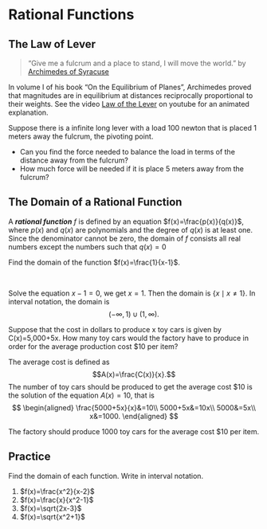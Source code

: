 # Rational Functions

## The Law of Lever

::: {.rmdthink}

 > “Give me a fulcrum and a place to stand, I will move the world.” by [Archimedes of Syracuse](https://en.wikipedia.org/wiki/Archimedes#Mathematics)

 In volume I of his book "On the Equilibrium of Planes", Archimedes proved that magnitudes are in equilibrium at distances reciprocally proportional to their weights. See the video [Law of the Lever](https://youtu.be/yhrR4384SGE?t=8) on youtube for an animated explanation.

Suppose there is a infinite long lever with a load 100 newton that is placed 1 meters away the fulcrum, the pivoting point.

- Can you find the force needed to balance the load in terms of the distance away from the fulcrum?
- How much force will be needed if it is place 5 meters away from the fulcrum?

:::

## The Domain of a Rational Function

A ***rational function*** $f$ is defined by an equation $f(x)=\frac{p(x)}{q(x)}$, where $p(x)$ and $q(x)$ are polynomials and the degree of $q(x)$ is at least one. Since the denominator cannot be zero, the domain of $f$ consists all real numbers except the numbers such that $q(x)=0$

:::{example}

Find the domain of the function $f(x)=\frac{1}{x-1}$.

:::

:::{solution}
\

Solve the equation $x-1=0$, we get $x=1$. Then the domain is $\{x\mid x\neq 1\}$. In interval notation, the domain is
$$
(-\infty, 1)\cup (1,\infty).
$$

:::

:::{example}

Suppose that the cost in dollars to produce x toy cars is given by C(x)=5,000+5x. How many toy cars would the factory have to produce in order for the average production cost $10 per item?

:::

:::{solution} 

The average cost is defined as
$$A(x)=\frac{C(x)}{x}.$$
The number of toy cars should be produced to get the average cost $10 is the solution of the equation $A(x)=10$, that is
$$
\begin{aligned}
    \frac{5000+5x}{x}&=10\\
    5000+5x&=10x\\
    5000&=5x\\
    x&=1000.
\end{aligned}
$$

The factory should produce 1000 toy cars for the average cost $10 per item.

:::

\newpage

## Practice

:::{exercise}

Find the domain of each function. Write in interval notation.

1. $f(x)=\frac{x^2}{x-2}$
1. $f(x)=\frac{x}{x^2-1}$
1. $f(x)=\sqrt{2x-3}$
1. $f(x)=\sqrt{x^2+1}$\hfill\null

:::

